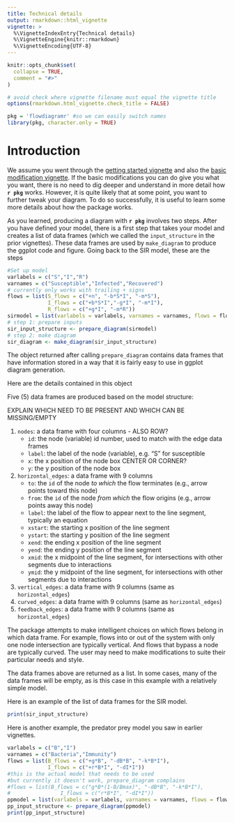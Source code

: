 ```yaml
---
title: Technical details 
output: rmarkdown::html_vignette
vignette: >
  %\VignetteIndexEntry{Technical details}
  %\VignetteEngine{knitr::rmarkdown}
  %\VignetteEncoding{UTF-8}
---
```


```r
knitr::opts_chunk$set(
  collapse = TRUE,
  comment = "#>"
)

# avoid check where vignette filename must equal the vignette title
options(rmarkdown.html_vignette.check_title = FALSE)
```

```r
pkg = 'flowdiagramr' #so we can easily switch names
library(pkg, character.only = TRUE)
```

# Introduction

We assume you went through the [getting started vignette]() and also the [basic modification vignette](). 
If the basic modifications you can do give you what you want, there is no need to dig deeper and understand in more detail how **`r pkg`** works. However, it is quite likely that at some point, you want to further tweak your diagram. To do so successfully, it is useful to learn some more details about how the package works. 


As you learned, producing a diagram with **`r pkg`** involves two steps. After you have defined your model, there is a first step that takes your model and creates a list of data frames (which we called the `input_structure` in the prior vignettes). These data frames are used by `make_diagram` to produce the ggplot code and figure. Going back to the SIR model, these are the steps

```r
#Set up model
varlabels = c("S","I","R")
varnames = c("Susceptible","Infected","Recovered")
# currently only works with trailing + signs
flows = list(S_flows = c("+n", "-b*S*I", "-m*S"), 
             I_flows = c("+b*S*I","-g*I", "-m*I"), 
             R_flows = c("+g*I", "-m*R"))
sirmodel = list(varlabels = varlabels, varnames = varnames, flows = flows)
# step 1: prepare inputs 
sir_input_structure <- prepare_diagram(sirmodel)
# step 2: make diagram
sir_diagram <- make_diagram(sir_input_structure)
```

The object returned after calling `prepare_diagram` contains data frames that have information stored in a way that it is fairly easy to use in ggplot diagram generation.

Here are the details contained in this object

Five (5) data frames are produced based on the model structure:

EXPLAIN WHICH NEED TO BE PRESENT AND WHICH CAN BE MISSING/EMPTY

1. `nodes`: a data frame with four columns - ALSO ROW?
    * `id`: the node (variable) id number, used to match with the edge data frames
    * `label`: the label of the node (variable), e.g. "S" for susceptible
    * `x`: the x position of the node box CENTER OR CORNER?
    * `y`: the y position of the node box
1. `horizontal_edges`: a data frame with 9 columns
    * `to`: the `id` of the node *to which* the flow terminates (e.g., arrow points toward this node)
    * `from`: the `id` of the node *from which* the flow origins (e.g., arrow points away this node)
    * `label`: the label of the flow to appear next to the line segment, typically an equation
    * `xstart`: the starting x position of the line segment
    * `ystart`: the starting y position of the line segment
    * `xend`: the ending x position of the line segment
    * `yend`: the ending y position of the line segment
    * `xmid`: the x midpoint of the line segment, for intersections with other segments due to interactions
    * `ymid`: the y midpoint of the line segment, for intersections with other segments due to interactions
1. `vertical_edges`: a data frame with 9 columns (same as `horizontal_edges`)
1. `curved_edges`: a data frame with 9 columns (same as `horizontal_edges`)
1. `feedback_edges`: a data frame with 9 columns (same as `horizontal_edges`)

The package attempts to make intelligent choices on which flows belong in which data frame.
For example, flows into or out of the system with only one node intersection are typically vertical.
And flows that bypass a node are typically curved.
The user may need to make modifications to suite their particular needs and style.

The data frames above are returned as a list.
In some cases, many of the data frames will be empty, as is this case in this example with a relatively simple model.

Here is an example of the list of data frames for the SIR model.

```r
print(sir_input_structure)
```




Here is another example, the predator prey model you saw in earlier vignettes.

```r
varlabels = c("B","I")
varnames = c("Bacteria","Immunity")
flows = list(B_flows = c("+g*B", "-dB*B", "-k*B*I"), 
             I_flows = c("+r*B*I", "-dI*I"))
#this is the actual model that needs to be used
#but currently it doesn't work, prepare_diagram complains
#flows = list(B_flows = c("g*B*(1-B/Bmax)", "-dB*B", "-k*B*I"), 
#                I_flows = c("r*B*I", "-dI*I"))
ppmodel = list(varlabels = varlabels, varnames = varnames, flows = flows)
pp_input_structure <- prepare_diagram(ppmodel)
print(pp_input_structure)
```

